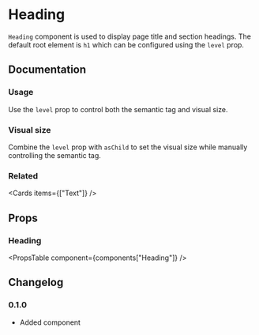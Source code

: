 
# Heading

`Heading` component is used to display page title and section headings. The default root element is `h1` which can be configured using the `level` prop.

## Documentation

### Usage

Use the `level` prop to control both the semantic tag and visual size.

<Demo component="heading/usage" />

### Visual size

Combine the `level` prop with `asChild` to set the visual size while manually controlling the semantic tag.

<Demo component="heading/size-usage" />

### Related

<Cards items={["Text"]} />

## Props

### Heading

<PropsTable component={components["Heading"]} />

## Changelog

### 0.1.0

- Added component
